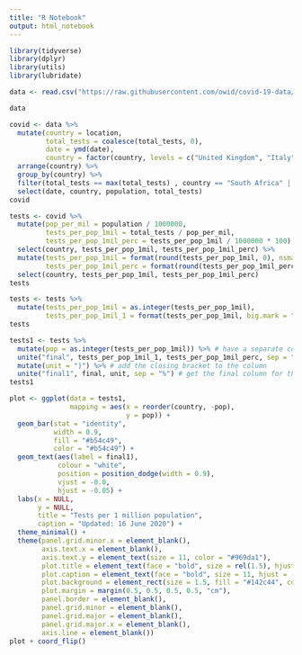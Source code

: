 ```yaml
---
title: "R Notebook"
output: html_notebook
---
```


```r
library(tidyverse)
library(dplyr)
library(utils)
library(lubridate)
```

```r
data <- read.csv("https://raw.githubusercontent.com/owid/covid-19-data/master/public/data/owid-covid-data.csv", na.strings = "", fileEncoding = "UTF-8-BOM")

data
```

```r
covid <- data %>% 
  mutate(country = location,
         total_tests = coalesce(total_tests, 0),
         date = ymd(date),
         country = factor(country, levels = c("United Kingdom", "Italy" , "Australia", "United States","Norway", "South Africa"))) %>% 
  arrange(country) %>% 
  group_by(country) %>% 
  filter(total_tests == max(total_tests) , country == "South Africa" | country == "Norway" | country == "United States" | country == "Autralia" | country == "Italy" | country == "United Kingdom" ) %>%
  select(date, country, population, total_tests)
covid
```
```r
tests <- covid %>% 
  mutate(pop_per_mil = population / 1000000,
         tests_per_pop_1mil = total_tests / pop_per_mil,
         tests_per_pop_1mil_perc = tests_per_pop_1mil / 1000000 * 100) %>% 
  select(country, tests_per_pop_1mil, tests_per_pop_1mil_perc) %>% 
  mutate(tests_per_pop_1mil = format(round(tests_per_pop_1mil, 0), nsmall = 0),
         tests_per_pop_1mil_perc = format(round(tests_per_pop_1mil_perc, 2), nsmall = 2)) %>% 
  select(country, tests_per_pop_1mil, tests_per_pop_1mil_perc)
tests
```

```r
tests <- tests %>% 
  mutate(tests_per_pop_1mil = as.integer(tests_per_pop_1mil),
         tests_per_pop_1mil_1 = format(tests_per_pop_1mil, big.mark = ","))
tests
```


```r
tests1 <- tests %>% 
  mutate(pop = as.integer(tests_per_pop_1mil)) %>% # have a separate column for the test per pop per 1mil
  unite("final", tests_per_pop_1mil_1, tests_per_pop_1mil_perc, sep = " (") %>% # add the first bracket to the column
  mutate(unit = ")") %>% # add the closing bracket to the column
  unite("final1", final, unit, sep = "%") # get the final column for the headings
tests1
```

```r
plot <- ggplot(data = tests1, 
               mapping = aes(x = reorder(country, -pop),
                             y = pop)) +
  geom_bar(stat = "identity",
           width = 0.9,
           fill = "#b54c49",
           color = "#b54c49") +
  geom_text(aes(label = final1), 
            colour = "white",
            position = position_dodge(width = 0.9), 
            vjust = -0.0,
            hjust = -0.05) +
  labs(x = NULL, 
       y = NULL, 
       title = "Tests per 1 million population",
       caption = "Updated: 16 June 2020") +
  theme_minimal() + 
  theme(panel.grid.minor.x = element_blank(), 
        axis.text.x = element_blank(),
        axis.text.y = element_text(size = 11, color = "#969da1"),
        plot.title = element_text(face = "bold", size = rel(1.5), hjust = -0.35, colour = "white"), 
        plot.caption = element_text(face = "bold", size = 11, hjust = -0.25, color = "white"),
        plot.background = element_rect(size = 1.5, fill = "#142c44", colour = "#969da1"),
        plot.margin = margin(0.5, 0.5, 0.5, 0.5, "cm"),
        panel.border = element_blank(),
        panel.grid.minor = element_blank(),
        panel.grid.major = element_blank(),
        panel.grid.major.x = element_blank(),
        axis.line = element_blank())
plot + coord_flip()
```


